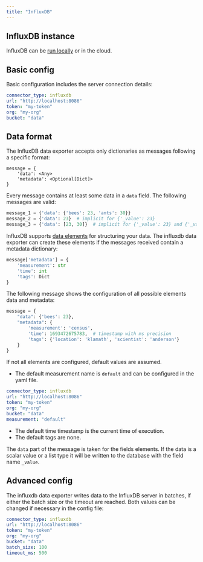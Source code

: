 ```yaml
---
title: "InfluxDB"
---
```


## InfluxDB instance

InfluxDB can be [run locally](https://docs.influxdata.com/influxdb/v2.7/install/) or in the cloud.

## Basic config

Basic configuration includes the server connection details:

```yaml
connector_type: influxdb
url: "http://localhost:8086"
token: "my-token"
org: "my-org"
bucket: "data"
```

## Data format

The InfluxDB data exporter accepts only dictionaries as messages following a specific format:

```
message = {
    'data': <Any>
    'metadata': <Optional[Dict]>
}
```

Every message contains at least some data in a `data` field. The following messages are valid:

```python
message_1 = {'data': {'bees': 23, 'ants': 30}}
message_2 = {'data': 23}  # implicit for {'_value': 23}
message_3 = {'data': [23, 30]}  # implicit for {'_value': 23} and {'_value': 30}
```

InfluxDB supports [data elements](https://docs.influxdata.com/influxdb/v2.7/reference/key-concepts/data-elements/) for structuring your data.
The influxdb data exporter can create these elements if the messages received contain a metadata dictionary:

```python
message['metadata'] = {
    'measurement': str
    'time': int
    'tags': Dict
}
```

The following message shows the configuration of all possible elements data and metadata:

```python
message = {
    "data": {'bees': 23},
    "metadata": {
        'measurement': 'census',
        'time': 1693472675783,  # timestamp with ms precision
        'tags': {'location': 'klamath', 'scientist': 'anderson'}
    }
}
```

If not all elements are configured, default values are assumed.

- The default measurement name is `default` and can be configured in the yaml file.

```yaml
connector_type: influxdb
url: "http://localhost:8086"
token: "my-token"
org: "my-org"
bucket: "data"
measurement: "default"
```

- The default time timestamp is the current time of execution.
- The default tags are none.

The `data` part of the message is taken for the fields elements.
If the data is a scalar value or a list type it will be written to the database with the field name `_value`.

## Advanced config

The influxdb data exporter writes data to the InfluxDB server in batches, if either the batch size or the timeout are reached. Both values can be changed if necessary in the config file:

```yaml
connector_type: influxdb
url: "http://localhost:8086"
token: "my-token"
org: "my-org"
bucket: "data"
batch_size: 100
timeout_ms: 500
```

